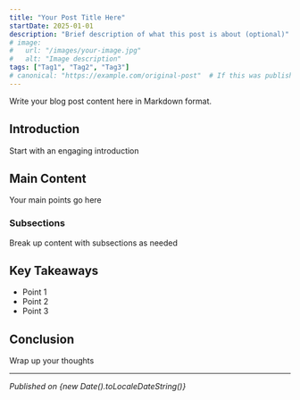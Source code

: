 ```yaml
---
title: "Your Post Title Here"
startDate: 2025-01-01
description: "Brief description of what this post is about (optional)"
# image:
#   url: "/images/your-image.jpg"
#   alt: "Image description"
tags: ["Tag1", "Tag2", "Tag3"]
# canonical: "https://example.com/original-post"  # If this was published elsewhere first
---
```


Write your blog post content here in Markdown format.

## Introduction
Start with an engaging introduction

## Main Content
Your main points go here

### Subsections
Break up content with subsections as needed

## Key Takeaways
- Point 1
- Point 2
- Point 3

## Conclusion
Wrap up your thoughts

---

*Published on {new Date().toLocaleDateString()}*